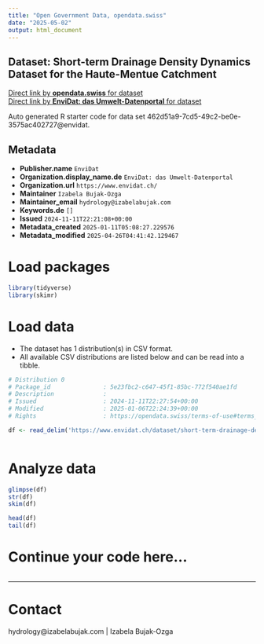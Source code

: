 ```yaml
---
title: "Open Government Data, opendata.swiss"
date: "2025-05-02"
output: html_document
---
```


## Dataset: Short-term Drainage Density Dynamics Dataset for the Haute-Mentue Catchment



[Direct link by **opendata.swiss** for dataset](https://opendata.swiss/de/dataset/short-term-drainage-density-dynamics-dataset-for-the-haute-mentue-catchment)<br>
[Direct link by **EnviDat: das Umwelt-Datenportal** for dataset](https://www.envidat.ch/#/metadata/short-term-drainage-density-dynamics-dataset-for-the-haute-mentue-catchment)

Auto generated R starter code for data set 462d51a9-7cd5-49c2-be0e-3575ac402727@envidat.

## Metadata

- **Publisher.name** `EnviDat`
- **Organization.display_name.de** `EnviDat: das Umwelt-Datenportal`
- **Organization.url** `https://www.envidat.ch/`
- **Maintainer** `Izabela Bujak-Ozga`
- **Maintainer_email** `hydrology@izabelabujak.com`
- **Keywords.de** `[]`
- **Issued** `2024-11-11T22:21:08+00:00`
- **Metadata_created** `2025-01-11T05:08:27.229576`
- **Metadata_modified** `2025-04-26T04:41:42.129467`


# Load packages

```r

library(tidyverse)
library(skimr)

```

# Load data

-   The dataset has 1 distribution(s) in CSV format.
-   All available CSV distributions are listed below and can be read into a tibble.

```r

# Distribution 0
# Package_id               : 5e23fbc2-c647-45f1-85bc-772f540ae1fd
# Description              : 
# Issued                   : 2024-11-11T22:27:54+00:00
# Modified                 : 2025-01-06T22:24:39+00:00
# Rights                   : https://opendata.swiss/terms-of-use#terms_by

df <- read_delim('https://www.envidat.ch/dataset/short-term-drainage-density-dynamics-dataset-for-the-haute-mentue-catchment/resource/eaf3906a-17a8-400b-a922-7c576728526a')



```

# Analyze data

```r

glimpse(df)
str(df)
skim(df)

head(df)
tail(df)

```

# Continue your code here...

```r

```

------------------------------------------------------------------------

# Contact

hydrology@izabelabujak.com | Izabela Bujak-Ozga
